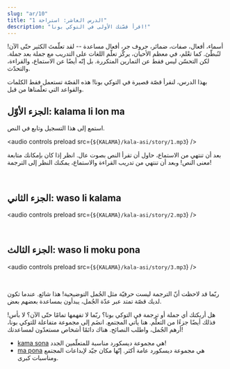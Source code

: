 ```yaml
---
slug: "ar/10"
title: "الدرس العاشر: استراحة 1"
description: "اقرأ قصّتك الأولى في التوكي بونا!"
---
```



أسماء، أفعال، صفات، ضمائر، حروف جر، أفعال مساعدة -- لقد تعلّمتَ الكثير حتّى الآن! لنُبطّئ. كما تعْلم، في معظم الأحيان، يركّز تعلّم اللغات على التدريب مع جملة بعد جملة. لكن التحسّن ليس فقط عن التمارين المتكررة. بل إنّه أيضًا عن الاستماع، والقراءة، والتحدّث.

بهذا الدرس، لنقرأ قصّة قصيرة في التوكي بونا! هذه القصّة تستعمل فقط الكلمات والقواعد التي تعلّمناها من قبل.

## الجزء الأوّل: kalama li lon ma

استمع إلى هذا التسجيل وتابع في النص.

<audio controls preload src={`${KALAMA}/kala-asi/story/1.mp3`} />

بعد أن تنتهي من الاستماع، حاول أن تقرأ النص بصوت عال. انظر إذا كان بإمكانك متابعة معنى النص! وبعد أن تنتهي من تدريب القراءة والاستماع، يمكنك النظر إلى الترجمة!

<Tabbed id="1">
  <Row sl="soweli li lon ma kasi." m="كانت هناك غزالة في الغابة." />
  <Row sl="nimi ona li soweli Mumu." m="كان اسمها مومو." />
  <Row sl="soweli Mumu li lape pona." m="كانت مومو نائمة نومًا عميقًا." />
  <Row sl="kasi li awen e lape ona." m="حموا الشجرات نومها." />
  <br />
  <Row sl="kalama nasa suli li kama." m="جاء صوت عال غريب." />
  <Row sl="lape li weka tan soweli." m="استيقظت الغزالة." />
  <Row sl="soweli li wile sona e kalama." m="وأرادت أن تكتشف المزيد عن الصوت." />
</Tabbed>

## الجزء الثاني: waso li kalama

<audio controls preload src={`${KALAMA}/kala-asi/story/2.mp3`} />

<Tabbed id="2">
  <Row sl="waso lili suwi li kama." m="جاء عصفور صغير لطيف." />
  <Row sl="nimi ona li waso Siju." m="كان اسمه سِيو." />
  <Row sl="soweli li lukin e ona." m="نظرت الغزالة إلى العصفور." />
  <Row sl="soweli li kama sona e ni:" m="تعلّمَت هذا:" />
  <Row sl="kalama wawa li tan waso ni." m="جاء الصوت من هذا الطائر." />
  <br />
  <Row sl="waso li wile moku." m="كان العصفور جائعّا." />
  <Row sl="wile ona li suli." m="وكان يائسًا." />
  <Row sl="ona li kalama suli tan ni." m="فَصاح." />
</Tabbed>

## الجزء الثالث: waso li moku pona

<audio controls preload src={`${KALAMA}/kala-asi/story/3.mp3`} />

<Tabbed id="3">
  <Row sl="ni li ike tawa soweli Mumu." m="هذا أحزن مومو." />
  <Row sl="soweli li wile pona e waso." m="أرادت الغزالة مساعدة العصفور." />
  <Row sl="soweli li pana e pipi suli tawa ona." m="فأطعمته يرقة كبيرة." />
  <br />
  <Row sl="waso li moku e pipi." m="أكل العصفور اليرقة." />
  <Row sl="ni li pona tawa ona." m="فأشبعه ذلك." />
</Tabbed>

ربّما قد لاحظت أنّ الترجمة ليست حرفيّة مثل الجُمل التوضيحية! هذا شائع. عندما تكون لديك قصّة تمتد عبر عدّة الجُمل، يبدأون بمساعدة بعضهم بعض.

هل أربكتك أي جملة أو ترجمة في التوكي بونا؟ ربّما لا تفهمها تمامًا حتّى الآن؟ لا بأس! فذلك أيضًا جزءًا من التعلّم. هنا يأتي المجتمع. انضَم إلى مجموعة متفاعلة للتوكي بونا، أرهم الجُمل، واطلب النصائح. هناك دائمًا أشخاص مستعدّون لمساعدتك!

* [kama sona](https://discord.gg/ChC6qtVsSE) هي مجموعة ديسكورد مناسبة للمتعلّمين الجدد!
* [ma pona](https://discord.gg/6zkugJFU4x) هي مجموعة ديسكورد عامة أكثر. إنّها مكان جيّد لإبداعات المجتمع ومناسبات كبرى.
